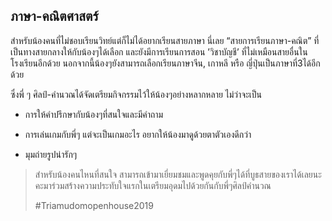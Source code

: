 
## ภาษา-คณิตศาสตร์

สำหรับน้องคนที่ไม่ชอบเรียนวิทย์แต่ก็ไม่ได้อยากเรียนสายภาษา นี่เลย
“สายการเรียนภาษา-คณิต” ที่เป็นทางสายกลางให้กับน้องๆได้เลือก
และยังมีการเรียนการสอน ’วิชาบัญชี’ ที่ไม่เหมือนสายอื่นในโรงเรียนอีกด้วย
นอกจากนี้น้องๆยังสามารถเลือกเรียนภาษาจีน, เกาหลี หรือ
ญี่ปุ่นเป็นภาษาที่3ได้อีกด้วย

ซึ่งพี่ ๆ ศิลป์-คำนวณได้จัดเตรียมกิจกรรมไว้ให้น้องๆอย่างหลากหลาย
ไม่ว่าจะเป็น

- การให้คำปรึกษากับน้องๆที่สนใจและมีคำถาม

- การเล่นเกมกับพี่ๆ แต่จะเป็นเกมอะไร อยากให้น้องมาดูด้วยตาตัวเองดีกว่า

- มุมถ่ายรูปน่ารักๆ

> สำหรับน้องคนไหนที่สนใจ
> สามารถเข้ามาเยี่ยมชมและพูดคุยกับพี่ๆได้ที่บูธสายของเราได้เลยนะคะมาร่วมสร้างความประทับใจแรกในเตรียมอุดมไปด้วยกันกับพี่ๆศิลป์คำนวณ
>
> \#Triamudomopenhouse2019

